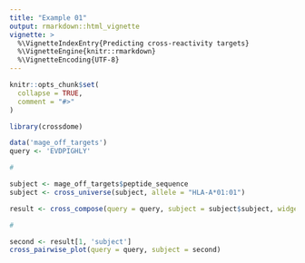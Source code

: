 ```yaml
---
title: "Example 01"
output: rmarkdown::html_vignette
vignette: >
  %\VignetteIndexEntry{Predicting cross-reactivity targets}
  %\VignetteEngine{knitr::rmarkdown}
  %\VignetteEncoding{UTF-8}
---
```


```r
knitr::opts_chunk$set(
  collapse = TRUE,
  comment = "#>"
)
```

```r

library(crossdome)

data('mage_off_targets')
query <- 'EVDPIGHLY'

#

subject <- mage_off_targets$peptide_sequence
subject <- cross_universe(subject, allele = "HLA-A*01:01")

result <- cross_compose(query = query, subject = subject$subject, widgets = FALSE)

#

second <- result[1, 'subject']
cross_pairwise_plot(query = query, subject = second)

```
